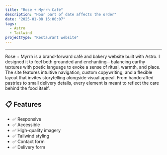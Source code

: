 ```yaml
---
title: "Rose + Myrrh Café"
description: "Hour part of date affects the order"
date: "2025-01-08 16:00:07"
tags:
  - Astro
  - Tailwind
projectType: "Restaurant website"
---
```



---

<div class="overflow-hidden">
  <a href="#" target="_blank">
    <MdxPublicImage
      src="/clients/rose-myrrh-bakery/rose-myrrh-bakery.jpg"
      class="transition duration-700 ease-in-out hover:scale-110"
    />
  </a>
</div>

Rose + Myrrh is a brand-forward café and bakery website built with Astro. I designed it to feel both grounded and
enchanting—balancing earthy textures with poetic language to evoke a sense of ritual, warmth, and place. The site
features intuitive navigation, custom copywriting, and a flexible layout that invites storytelling alongside visual
appeal. From handcrafted pastries to small delivery details, every element is meant to reflect the care behind the
food itself.

## 📋 Features

- ✅ Responsive
- ✅ Accessible
- ✅ High-quality imagery
- ✅ Tailwind styling
- ✅ Contact form
- ✅ Delivery form
